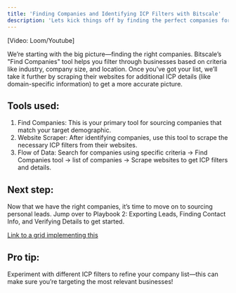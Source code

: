 ```yaml
---
title: 'Finding Companies and Identifying ICP Filters with Bitscale'
description: 'Lets kick things off by finding the perfect companies for your list! Using Bitscales “Find Companies” tool, we can zero in on businesses that fit your ideal customer profile ICP. From there, we will scrape their websites to grab ICP filters and other key details.'
---
```


[Video: Loom/Youtube]

We’re starting with the big picture—finding the right companies. Bitscale’s "Find Companies" tool helps you filter through businesses based on criteria like industry, company size, and location. Once you’ve got your list, we’ll take it further by scraping their websites for additional ICP details (like domain-specific information) to get a more accurate picture.

## Tools used:

1. Find Companies: This is your primary tool for sourcing companies that match your target demographic.
2. Website Scraper: After identifying companies, use this tool to scrape the necessary ICP filters from their websites.
3. Flow of Data: Search for companies using specific criteria → Find Companies tool → list of companies → Scrape websites to get ICP filters and details.

## Next step: 

Now that we have the right companies, it’s time to move on to sourcing personal leads. Jump over to Playbook 2: Exporting Leads, Finding Contact Info, and Verifying Details to get started.

[Link to a grid implementing this](https://app.bitscale.ai/grids/share?id=366666d9-6c60-41ca-93a7-1bbf0910451d&rowId=0)

## Pro tip: 
Experiment with different ICP filters to refine your company list—this can make sure you’re targeting the most relevant businesses!